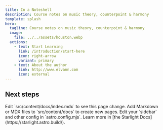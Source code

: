 ```yaml
---
title: In a Noteshell
description: Course notes on music theory, counterpoint & harmony
template: splash
hero:
  tagline: Course notes on music theory, counterpoint & harmony
  image:
    file: ../../assets/houston.webp
  actions:
    - text: Start Learning
      link: /introduction/start-here
      icon: right-arrow
      variant: primary
    - text: About the author
      link: http://www.elvann.com
      icon: external
---
```



## Next steps

<CardGrid stagger>
  <Card title="Update content" icon="pencil">
    Edit `src/content/docs/index.mdx` to see this page change.
  </Card>
  <Card title="Add new content" icon="add-document">
    Add Markdown or MDX files to `src/content/docs` to create new pages.
  </Card>
  <Card title="Configure your site" icon="setting">
    Edit your `sidebar` and other config in `astro.config.mjs`.
  </Card>
  <Card title="Read the docs" icon="open-book">
    Learn more in [the Starlight Docs](https://starlight.astro.build/).
  </Card>
</CardGrid>
